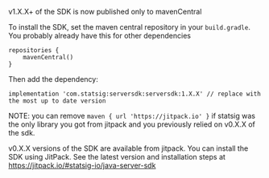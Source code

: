 v1.X.X+ of the SDK is now published only to mavenCentral

To install the SDK, set the maven central repository in your `build.gradle`.  You probably already have this for other dependencies

```
repositories {
    mavenCentral()
}
```

Then add the dependency:

```
implementation 'com.statsig:serversdk:serversdk:1.X.X' // replace with the most up to date version
```

NOTE: you can remove `maven { url 'https://jitpack.io' }` if statsig was the only library you got from jitpack and you previously relied on v0.X.X of the sdk.


v0.X.X versions of the SDK are available from jitpack. You can install the SDK using JitPack. See the latest version and installation steps at https://jitpack.io/#statsig-io/java-server-sdk

